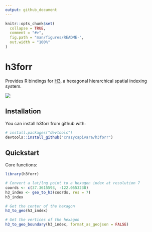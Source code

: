 ```yaml
---
output: github_document
---
```


<!-- README.md is generated from README.Rmd. Please edit that file -->

```r
knitr::opts_chunk$set(
  collapse = TRUE,
  comment = "#>",
  fig.path = "man/figures/README-",
  out.width = "100%"
)
```
# h3forr

Provides R bindings for [H3](https://uber.github.io/h3/), a hexagonal hierarchical spatial indexing system.

![](images/road-safety.png)

## Installation

You can install h3forr from github with:

``` r
# install.packages("devtools")
devtools::install_github("crazycapivara/h3forr")
```

## Quickstart

Core functions:

```r
library(h3forr)

# Convert a lat/lng point to a hexagon index at resolution 7
coords <- c(37.3615593, -122.0553238)
h3_index <- geo_to_h3(coords, res = 7)
h3_index

# Get the center of the hexagon
h3_to_geo(h3_index)

# Get the vertices of the hexagon
h3_to_geo_boundary(h3_index, format_as_geojson = FALSE)
```
